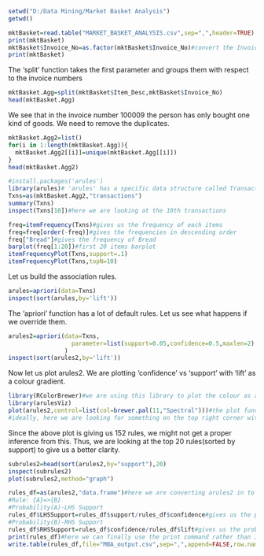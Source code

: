 
```r
setwd("D:/Data Mining/Market Basket Analysis")
getwd()
```

```r
mktBasket=read.table("MARKET_BASKET_ANALYSIS.csv",sep=",",header=TRUE)
print(mktBasket)
mktBasket$Invoice_No=as.factor(mktBasket$Invoice_No)#convert the Invoice_No from 'int' to 'fctr'
print(mktBasket)
```

The 'split' function takes the first parameter and groups them with respect to the invoice numbers

```r
mktBasket.Agg=split(mktBasket$Item_Desc,mktBasket$Invoice_No)
head(mktBasket.Agg)
```

We see that in the invoice number 100009 the person has only bought one kind of goods. We need to remove the duplicates.

```r
mktBasket.Agg2=list()
for(i in 1:length(mktBasket.Agg)){
  mktBasket.Agg2[[i]]=unique(mktBasket.Agg[[i]])
}
head(mktBasket.Agg2)
```

```r
#install.packages('arules')
library(arules)# 'arules' has a specific data structure called Transactions
Txns=as(mktBasket.Agg2,"transactions")
summary(Txns)
inspect(Txns[10])#here we are looking at the 10th transactions
```


```r
freq=itemFrequency(Txns)#gives us the frequency of each items
freq=freq[order(-freq)]#gives the frequencies in descending order
freq["Bread"]#gives the frequency of Bread
barplot(freq[1:20])#first 20 items barplot
itemFrequencyPlot(Txns,support=.1)
itemFrequencyPlot(Txns,topN=10)

```

Let us build the association rules.

```r
arules=apriori(data=Txns)
inspect(sort(arules,by='lift'))
```

The 'apriori' function has a lot of default rules. Let us see what happens if we override them.

```r
arules2=apriori(data=Txns,
                  parameter=list(support=0.05,confidence=0.5,maxlen=2)
                )
inspect(sort(arules2,by='lift'))
```

Now let us plot arules2. We are plotting 'confidence' vs 'support' with 'lift' as a colour gradient.

```r
library(RColorBrewer)#we are using this library to plot the colour as a gradient rather than a single colour
library(arulesViz)
plot(arules2,control=list(col=brewer.pal(11,"Spectral")))#the plot function now works on the basis of the arulesViz package
#ideally, here we are looking for something on the top right corner with a deep red
```

Since the above plot is giving us 152 rules, we might not get a proper inference from this. Thus, we are looking at the top 20 rules(sorted by support) to give us a better clarity.

```r
subrules2=head(sort(arules2,by="support"),20)
inspect(subrules2)
plot(subrules2,method="graph")
```

```r
rules_df=as(arules2,"data.frame")#here we are converting arules2 in to a data frame
#Rule: {A}=>{B}
#Probability(A)-LHS Support
rules_df$LHSSupport=rules_df$support/rules_df$confidence#gives us the probability of A on the LHS
#Probability(B)-RHS Support
rules_df$RHSSupport=rules_df$confidence/rules_df$lift#gives us the probability of B on the RHS
print(rules_df)#here we can finally use the print command rather than inspect as it has been converted in to a data frame
write.table(rules_df,file="MBA_output.csv",sep=",",append=FALSE,row.names = FALSE)
```


